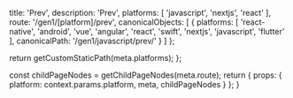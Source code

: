 
  title: 'Prev',
  description: 'Prev',
  platforms: [
    'javascript',
    'nextjs',
    'react'
  ],
  route: '/gen1/[platform]/prev',
  canonicalObjects: [
    {
      platforms: [
        'react-native',
        'android',
        'vue',
        'angular',
        'react',
        'swift',
        'nextjs',
        'javascript',
        'flutter'
      ],
      canonicalPath: '/gen1/javascript/prev/'
    }
  ]
};

  return getCustomStaticPath(meta.platforms);
};

  const childPageNodes = getChildPageNodes(meta.route);
  return {
    props: {
      platform: context.params.platform,
      meta,
      childPageNodes
    }
  };
}

<Overview childPageNodes={props.childPageNodes} />
